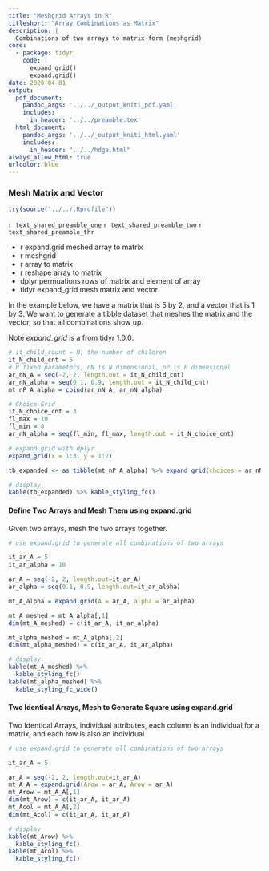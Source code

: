 ```yaml
---
title: "Meshgrid Arrays in R"
titleshort: "Array Combinations as Matrix"
description: |
  Combinations of two arrays to matrix form (meshgrid)
core:
  - package: tidyr
    code: |
      expand_grid()
      expand.grid()
date: 2020-04-01
output:
  pdf_document:
    pandoc_args: '../../_output_kniti_pdf.yaml'
    includes:
      in_header: '../../preamble.tex'
  html_document:
    pandoc_args: '../../_output_kniti_html.yaml'
    includes:
      in_header: "../../hdga.html"
always_allow_html: true
urlcolor: blue
---
```


### Mesh Matrix and Vector

```r
try(source("../../.Rprofile"))
```

`r text_shared_preamble_one`
`r text_shared_preamble_two`
`r text_shared_preamble_thr`

- r expand.grid meshed array to matrix
- r meshgrid
- r array to matrix
- r reshape array to matrix
- dplyr permuations rows of matrix and element of array
- tidyr expand_grid mesh matrix and vector

In the example below, we have a matrix that is 5 by 2, and a vector that is 1 by 3. We want to generate a tibble dataset that meshes the matrix and the vector, so that all combinations show up.

Note *expand_grid* is a from tidyr 1.0.0.

```r
# it_child_count = N, the number of children
it_N_child_cnt = 5
# P fixed parameters, nN is N dimensional, nP is P dimensional
ar_nN_A = seq(-2, 2, length.out = it_N_child_cnt)
ar_nN_alpha = seq(0.1, 0.9, length.out = it_N_child_cnt)
mt_nP_A_alpha = cbind(ar_nN_A, ar_nN_alpha)

# Choice Grid
it_N_choice_cnt = 3
fl_max = 10
fl_min = 0
ar_nN_alpha = seq(fl_min, fl_max, length.out = it_N_choice_cnt)

# expand grid with dplyr
expand_grid(x = 1:3, y = 1:2)

tb_expanded <- as_tibble(mt_nP_A_alpha) %>% expand_grid(choices = ar_nN_alpha)

# display
kable(tb_expanded) %>% kable_styling_fc()
```

#### Define Two Arrays and Mesh Them using expand.grid

Given two arrays, mesh the two arrays together.

```r

# use expand.grid to generate all combinations of two arrays

it_ar_A = 5
it_ar_alpha = 10

ar_A = seq(-2, 2, length.out=it_ar_A)
ar_alpha = seq(0.1, 0.9, length.out=it_ar_alpha)

mt_A_alpha = expand.grid(A = ar_A, alpha = ar_alpha)

mt_A_meshed = mt_A_alpha[,1]
dim(mt_A_meshed) = c(it_ar_A, it_ar_alpha)

mt_alpha_meshed = mt_A_alpha[,2]
dim(mt_alpha_meshed) = c(it_ar_A, it_ar_alpha)

# display
kable(mt_A_meshed) %>%
  kable_styling_fc()
kable(mt_alpha_meshed) %>%
  kable_styling_fc_wide()
```

#### Two Identical Arrays, Mesh to Generate Square using expand.grid

Two Identical Arrays, individual attributes, each column is an individual for a matrix, and each row is also an individual

```r
# use expand.grid to generate all combinations of two arrays

it_ar_A = 5

ar_A = seq(-2, 2, length.out=it_ar_A)
mt_A_A = expand.grid(Arow = ar_A, Arow = ar_A)
mt_Arow = mt_A_A[,1]
dim(mt_Arow) = c(it_ar_A, it_ar_A)
mt_Acol = mt_A_A[,2]
dim(mt_Acol) = c(it_ar_A, it_ar_A)

# display
kable(mt_Arow) %>%
  kable_styling_fc()
kable(mt_Acol) %>%
  kable_styling_fc()
```
